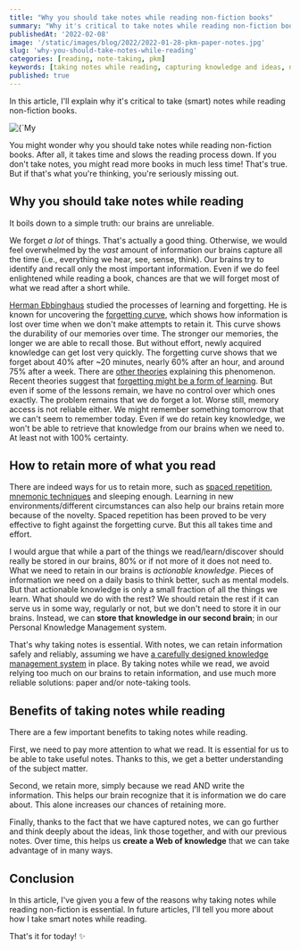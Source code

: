 ```yaml
---
title: "Why you should take notes while reading non-fiction books"
summary: "Why it's critical to take notes while reading non-fiction books"
publishedAt: '2022-02-08'
image: '/static/images/blog/2022/2022-01-28-pkm-paper-notes.jpg'
slug: 'why-you-should-take-notes-while-reading'
categories: [reading, note-taking, pkm]
keywords: [taking notes while reading, capturing knowledge and ideas, note-taking, PKM]
published: true
---
```


In this article, I'll explain why it's critical to take (smart) notes while reading non-fiction books.

<BlogPostCenteredContent>
  <Image
    alt={`My paper notes`}
    src={`/static/images/blog/2022/2022-01-28-pkm-paper-notes.jpg`}
    width={1203}
    height={902}
    priority
  />
</BlogPostCenteredContent>

You might wonder why you should take notes while reading non-fiction books. After all, it takes time and slows the reading process down. If you don't take notes, you might read more books in much less time! That's true. But if that's what you're thinking, you're seriously missing out.

## Why you should take notes while reading
It boils down to a simple truth: our brains are unreliable.

We forget _a lot_ of things. That's actually a good thing. Otherwise, we would feel overwhelmed by the _vast_ amount of information our brains capture all the time (i.e., everything we hear, see, sense, think). Our brains try to identify and recall only the most important information. Even if we do feel enlightened while reading a book, chances are that we will forget most of what we read after a short while.

[Herman Ebbinghaus](https://en.wikipedia.org/wiki/Hermann_Ebbinghaus) studied the processes of learning and forgetting. He is known for uncovering the [forgetting curve](https://en.wikipedia.org/wiki/Forgetting_curve), which shows how information is lost over time when we don't make attempts to retain it. This curve shows the durability of our memories over time. The stronger our memories, the longer we are able to recall those. But without effort, newly acquired knowledge can get lost very quickly. The forgetting curve shows that we forget about 40% after ~20 minutes, nearly 60% after an hour, and around 75% after a week. There are [other theories](https://en.wikipedia.org/wiki/Forgetting#Theories) explaining this phenomenon. Recent theories suggest that [forgetting might be a form of learning](https://www.sciencedaily.com/releases/2022/01/220113111421.htm). But even if some of the lessons remain, we have no control over which ones exactly. The problem remains that we do forget a lot. Worse still, memory access is not reliable either. We might remember something tomorrow that we can't seem to remember today. Even if we do retain key knowledge, we won't be able to retrieve that knowledge from our brains when we need to. At least not with 100% certainty.

## How to retain more of what you read
There are indeed ways for us to retain more, such as [spaced repetition](https://en.wikipedia.org/wiki/Spaced_repetition), [mnemonic techniques](https://en.wikipedia.org/wiki/Mnemonic) and sleeping enough. Learning in new environments/different circumstances can also help our brains retain more because of the novelty. Spaced repetition has been proved to be very effective to fight against the forgetting curve. But this all takes time and effort.

I would argue that while a part of the things we read/learn/discover should really be stored in our brains, 80% or if not more of it does not need to. What we need to retain in our brains is _actionable knowledge_. Pieces of information we need on a daily basis to think better, such as mental models. But that actionable knowledge is only a small fraction of all the things we learn. What should we do with the rest? We should retain the rest if it can serve us in some way, regularly or not, but we don't need to store it in our brains. Instead, we can **store that knowledge in our second brain**; in our Personal Knowledge Management system.

That's why taking notes is essential. With notes, we can retain information safely and reliably, assuming we have [a carefully designed knowledge management system](https://dsebastien.net/blog/2021-12-03-personal-knowledge-management-organization) in place. By taking notes while we read, we avoid relying too much on our brains to retain information, and use much more reliable solutions: paper and/or note-taking tools.

## Benefits of taking notes while reading
There are a few important benefits to taking notes while reading.

First, we need to pay more attention to what we read. It is essential for us to be able to take useful notes. Thanks to this, we get a better understanding of the subject matter.

Second, we retain more, simply because we read AND write the information. This helps our brain recognize that it is information we do care about. This alone increases our chances of retaining more.

Finally, thanks to the fact that we have captured notes, we can go further and think deeply about the ideas, link those together, and with our previous notes. Over time, this helps us **create a Web of knowledge** that we can take advantage of in many ways.

## Conclusion
In this article, I've given you a few of the reasons why taking notes while reading non-fiction is essential. In future articles, I'll tell you more about how I take smart notes while reading.

That's it for today! ✨

<BlogPostSignature />

